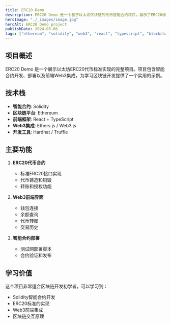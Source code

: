 ```yaml
---
title: ERC20 Demo
description: ERC20 Demo 是一个基于以太坊区块链的代币智能合约项目，展示了ERC20标准代币的创建、部署和交互。项目提供了完整的Web3前端界面，支持代币转账、余额查询等核心功能。
heroImage: "./_images/image.jpg"
heroAlt: ERC20 Demo project
publishDate: 2024-05-06
tags: ["ethereum", "solidity", "web3", "react", "typescript", "blockchain", "smart-contracts"]
---
```


## 项目概述

ERC20 Demo 是一个展示以太坊ERC20代币标准实现的完整项目。项目包含智能合约开发、部署以及前端Web3集成，为学习区块链开发提供了一个实用的示例。

## 技术栈

- **智能合约**: Solidity
- **区块链平台**: Ethereum
- **前端框架**: React + TypeScript
- **Web3集成**: Ethers.js / Web3.js
- **开发工具**: Hardhat / Truffle

## 主要功能

1. **ERC20代币合约**

   - 标准ERC20接口实现
   - 代币铸造和销毁
   - 转账和授权功能

2. **Web3前端界面**

   - 钱包连接
   - 余额查询
   - 代币转账
   - 交易历史

3. **智能合约部署**
   - 测试网部署脚本
   - 合约验证和发布

## 学习价值

这个项目非常适合区块链开发初学者，可以学习到：

- Solidity智能合约开发
- ERC20标准的实现
- Web3前端集成
- 区块链交互原理
